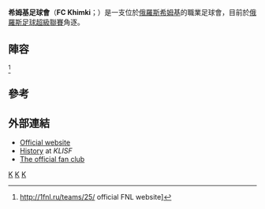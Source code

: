 {{Infobox football club
| clubname   = 奇姆基
| image      = 
| fullname   = City District Khimki Municipality's Autonomous Institution "Football Club Khimki"<ref name=rfpl>[http://www.rfpl.org/clubs.shtml?team=86&act=info Official Russian Premier League website] {{webarchive|url=https://web.archive.org/web/20090226211431/http://rfpl.org/clubs.shtml?team=86&act=info |date=2009-02-26 }}</ref>
| nickname   = ''Krasno-chyornye'' (The Red-Blacks)
| founded    = {{Start date and age|1997}}
| ground     = [[希姆基|希姆基]]{{tsl|en|Rodina Stadium (Khimki)||SK Rodina}}
| capacity   = 5,083
| owner      = [[希姆基|希姆基]]
| chairman   = Tazhutdin Kachukaev
| manager    = {{tsl|en|Aleksandr Irkhin||Aleksandr Irkhin}}
| league     = [[俄羅斯足球超級聯賽|俄羅斯足球超級聯賽]]
| season     = 2021–22
| position   = 俄超，第 13 位
| pattern_la1=_black_stripes_thin1
| pattern_b1=_blackstripes3
| pattern_ra1=_black_stripes_thin1
| leftarm1=ff0000
| body1=ff0000
| rightarm1=ff0000
| shorts1=000000
| socks1=000000
| pattern_la2=
| pattern_b2=_redsides_2
| pattern_ra2=
| leftarm2=FFFFFF
| body2=FFFFFF
| rightarm2=FFFFFF
| shorts2=FFFFFF
| socks2=FFFFFF
}}
'''希姆基足球會'''（'''FC Khimki'''；{{lang-ru|ФК Химки}}）是一支位於[[俄羅斯|俄羅斯]][[希姆基|希姆基]]的職業足球會，目前於[[俄羅斯足球超級聯賽|俄羅斯足球超級聯賽]]角逐。

==陣容==
{{updated|2016年7月26日}}<REF>
http://1fnl.ru/teams/25/ {{Wayback|url=http://1fnl.ru/teams/25/ |date=20210119145935 }} official FNL website]
</REF>

{{Fs start}}
{{Fs player|no= 1|pos=GK|nat=RUS|name={{tsl|en|Dmitri Tsitsilin||Dmitri Tsitsilin}}}}
{{Fs player|no= 5|pos=DF|nat=RUS|name={{tsl|en|Aleksei Shumskikh||Aleksei Shumskikh}}}}
{{Fs player|no= 6|pos=DF|nat=RUS|name={{tsl|en|Nikita Lapin||Nikita Lapin}}}}
{{Fs player|no= 7|pos=MF|nat=RUS|name={{tsl|en|Mikhail Gashchenkov||Mikhail Gashchenkov}}}}
{{Fs player|no= 9|pos=MF|nat=RUS|name={{tsl|en|Andrei Mostovoy||Andrei Mostovoy}}}}
{{Fs player|no=10|pos=MF|nat=RUS|name={{tsl|en|Yan Kazayev||Yan Kazayev}}}}
{{Fs player|no=11|pos=FW|nat=RUS|name={{tsl|en|Ilya Kuzmichyov||Ilya Kuzmichyov}}}}
{{fs player|no=13|pos=MF|nat=RUS|name={{tsl|en|Stanislav Yefimov||Stanislav Yefimov}}}}
{{Fs player|no=14|pos=MF|nat=RUS|name={{tsl|en|Nikolai Tyunin||Nikolai Tyunin}}}}
{{Fs player|no=17|pos=MF|nat=RUS|name={{tsl|en|Nikita Kirsanov||Nikita Kirsanov}}}}
{{Fs player|no=18|pos=GK|nat=RUS|name={{tsl|en|Vyacheslav Isupov||Vyacheslav Isupov}}}}
{{Fs player|no=19|pos=DF|nat=RUS|name={{tsl|en|Aleksandr Yarkovoy||Aleksandr Yarkovoy}}}}
{{Fs mid}}
{{Fs player|no=20|pos=FW|nat=RUS|name={{tsl|en|Dmitry Akhba||Dmitry Akhba}}}}
{{Fs player|no=23|pos=MF|nat=RUS|name={{tsl|en|Batradz Kokoyev||Batradz Kokoyev}}}}
{{Fs player|no=25|pos=DF|nat=RUS|name={{tsl|en|Diyego Malaniya||Diyego Malaniya}}}}
{{Fs player|no=26|pos=DF|nat=RUS|name={{tsl|en|Igor Chernyshov||Igor Chernyshov}}}}
{{Fs player|no=27|pos=DF|nat=RUS|name={{tsl|en|Kirill Zaika||Kirill Zaika}}}}
{{Fs player|no=35|pos=GK|nat=RUS|name={{tsl|en|Dmitri Zornikov||Dmitri Zornikov}}}}
{{Fs player|no=37|pos=FW|nat=RUS|name={{tsl|en|Fyodor Dvornikov||Fyodor Dvornikov}}}}
{{Fs player|no=48|pos=FW|nat=RUS|name={{tsl|en|Sergei Chernyshov (footballer, born 1984)||Sergei Chernyshov}}}}
{{Fs player|no=70|pos=MF|nat=RUS|name={{tsl|en|Mikhail Petrusyov||Mikhail Petrusyov}}}}
{{Fs player|no=77|pos=FW|nat=RUS|name={{tsl|en|Maksim Shirokov||Maksim Shirokov}}}}
{{Fs player|no=86|pos=DF|nat=RUS|name={{tsl|en|Vasili Cherov||Vasili Cherov}}|other=由[[卡斯洛達足球會|卡斯洛達]]外借}}
<!--
-->
{{Fs end}}

==參考==
{{Reflist}}

==外部連結==
*[http://www.fckhimki.ru Official website] {{ru icon}}
*[http://www.klisf.info/numeric/index.app?cmd=comm&lang=en&id=053084245657544662100077799237 History] at ''KLISF''
*[http://www.ofc-khimki.ru/ The official fan club] {{Wayback|url=http://www.ofc-khimki.ru/ |date=20210118004248 }} {{ru icon}}

{{俄超球會}}

[[Category:1997年建立的足球俱樂部|K]]
[[Category:俄羅斯足球俱樂部|K]]
[[Category:1997年俄羅斯建立|K]]